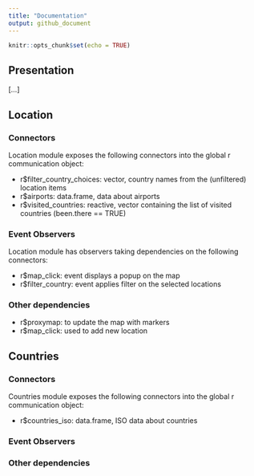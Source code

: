 ```yaml
---
title: "Documentation"
output: github_document
---
```


```r
knitr::opts_chunk$set(echo = TRUE)
```

## Presentation

[...]

## Location

### Connectors

Location module exposes the following connectors into the global r communication object:

-   r\$filter_country_choices: vector, country names from the (unfiltered) location items
-   r\$airports: data.frame, data about airports
-   r\$visited_countries: reactive, vector containing the list of visited countries (been.there == TRUE)

### Event Observers

Location module has observers taking dependencies on the following connectors:

-   r\$map_click: event displays a popup on the map
-   r\$filter_country: event applies filter on the selected locations

### Other dependencies

-   r\$proxymap: to update the map with markers
-   r\$map_click: used to add new location

## Countries

### Connectors

Countries module exposes the following connectors into the global r communication object:

-   r\$countries_iso: data.frame, ISO data about countries

### Event Observers

### Other dependencies
